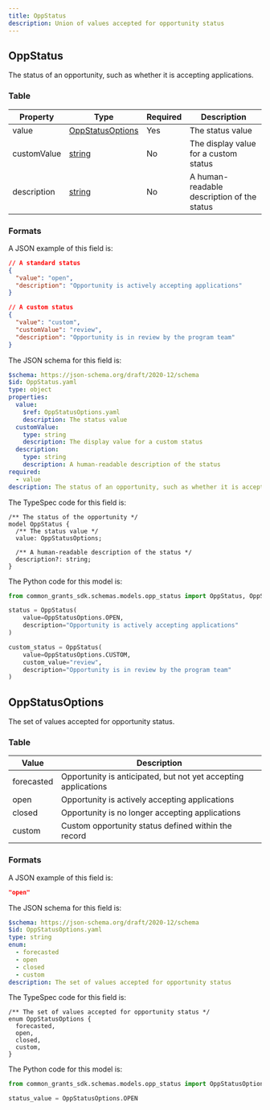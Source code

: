 ```yaml
---
title: OppStatus
description: Union of values accepted for opportunity status
---
```



## OppStatus

The status of an opportunity, such as whether it is accepting applications.

### Table

| Property    | Type                                    | Required | Description                                |
| ----------- | --------------------------------------- | -------- | ------------------------------------------ |
| value       | [OppStatusOptions](#oppstatusoptions)   | Yes      | The status value                           |
| customValue | [string](/protocol/types/string#string) | No       | The display value for a custom status      |
| description | [string](/protocol/types/string#string) | No       | A human-readable description of the status |

### Formats

<Tabs>
  <TabItem label="Example">

A JSON example of this field is:

```json
// A standard status
{
  "value": "open",
  "description": "Opportunity is actively accepting applications"
}

// A custom status
{
  "value": "custom",
  "customValue": "review",
  "description": "Opportunity is in review by the program team"
}
```

  </TabItem>

  <TabItem label="JSON Schema">

The JSON schema for this field is:

```yaml
$schema: https://json-schema.org/draft/2020-12/schema
$id: OppStatus.yaml
type: object
properties:
  value:
    $ref: OppStatusOptions.yaml
    description: The status value
  customValue:
    type: string
    description: The display value for a custom status
  description:
    type: string
    description: A human-readable description of the status
required:
  - value
description: The status of an opportunity, such as whether it is accepting applications
```

  </TabItem>

  <TabItem label="TypeSpec">

The TypeSpec code for this field is:

```tsp
/** The status of the opportunity */
model OppStatus {
  /** The status value */
  value: OppStatusOptions;

  /** A human-readable description of the status */
  description?: string;
}
```

  </TabItem>

  <TabItem label="Python">

The Python code for this model is:

```python
from common_grants_sdk.schemas.models.opp_status import OppStatus, OppStatusOptions

status = OppStatus(
    value=OppStatusOptions.OPEN,
    description="Opportunity is actively accepting applications"
)

custom_status = OppStatus(
    value=OppStatusOptions.CUSTOM,
    custom_value="review",
    description="Opportunity is in review by the program team"
)
```

  </TabItem>
</Tabs>

## OppStatusOptions

The set of values accepted for opportunity status.

### Table

| Value      | Description                                                    |
| ---------- | -------------------------------------------------------------- |
| forecasted | Opportunity is anticipated, but not yet accepting applications |
| open       | Opportunity is actively accepting applications                 |
| closed     | Opportunity is no longer accepting applications                |
| custom     | Custom opportunity status defined within the record            |

### Formats

<Tabs>
  <TabItem label="Example">

A JSON example of this field is:

```json
"open"
```

  </TabItem>

  <TabItem label="JSON Schema">

The JSON schema for this field is:

```yaml
$schema: https://json-schema.org/draft/2020-12/schema
$id: OppStatusOptions.yaml
type: string
enum:
  - forecasted
  - open
  - closed
  - custom
description: The set of values accepted for opportunity status
```

  </TabItem>

  <TabItem label="TypeSpec">

The TypeSpec code for this field is:

```tsp
/** The set of values accepted for opportunity status */
enum OppStatusOptions {
  forecasted,
  open,
  closed,
  custom,
}
```

  </TabItem>

  <TabItem label="Python">

The Python code for this model is:

```python
from common_grants_sdk.schemas.models.opp_status import OppStatusOptions

status_value = OppStatusOptions.OPEN
```

  </TabItem>
</Tabs>
